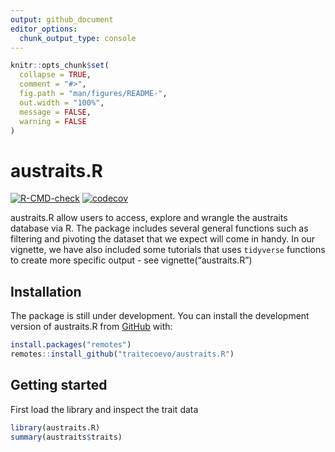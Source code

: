 ```yaml
---
output: github_document
editor_options: 
  chunk_output_type: console
---
```


<!-- README.md is generated from README.Rmd. Please edit that file -->

```r
knitr::opts_chunk$set(
  collapse = TRUE,
  comment = "#>",
  fig.path = "man/figures/README-",
  out.width = "100%",
  message = FALSE,
  warning = FALSE
)
```

# austraits.R

<!-- badges: start -->
[![R-CMD-check](https://github.com/traitecoevo/austraits.R/workflows/R-CMD-check/badge.svg)](https://github.com/traitecoevo/austraits.R/actions)
[![codecov](https://codecov.io/gh/traitecoevo/austraits.R/branch/develop/graph/badge.svg?token=JT1M0AMZ44)](https://codecov.io/gh/traitecoevo/austraits.R)
<!-- badges: end -->

austraits.R allow users to access, explore and wrangle the austraits database via R. The package includes several general functions such as filtering and pivoting the dataset that we expect will come in handy. In our vignette, we have also included some tutorials that uses `tidyverse` functions to create more specific output - see vignette("austraits.R")

## Installation

The package is still under development. You can install the development version of austraits.R from [GitHub](https://github.com/) with:

```r
install.packages("remotes")
remotes::install_github("traitecoevo/austraits.R")
```

## Getting started

First load the library and inspect the trait data
```r
library(austraits.R)
summary(austraits$traits)
```



